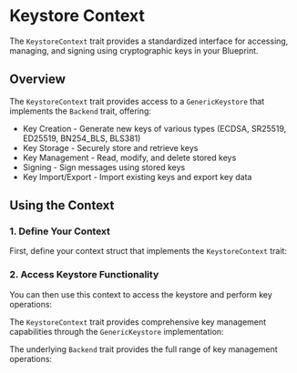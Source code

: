 
# Keystore Context

The `KeystoreContext` trait provides a standardized interface for accessing, managing, and signing using cryptographic keys in your Blueprint.

## Overview

The `KeystoreContext` trait provides access to a `GenericKeystore` that implements the `Backend` trait, offering:

- Key Creation - Generate new keys of various types (ECDSA, SR25519, ED25519, BN254_BLS, BLS381)
- Key Storage - Securely store and retrieve keys
- Key Management - Read, modify, and delete stored keys
- Signing - Sign messages using stored keys
- Key Import/Export - Import existing keys and export key data

<GithubFileReaderDisplay 
  url="https://github.com/tangle-network/gadget/blob/main/sdk/src/ctx.rs"
  fromLine={50}
  toLine={54}
  title="KeystoreContext Trait Definition"
/>

## Using the Context

### 1. Define Your Context

First, define your context struct that implements the `KeystoreContext` trait:

<GithubFileReaderDisplay 
  url="https://github.com/tangle-network/gadget/blob/main/macros/context-derive/tests/ui/01_basic.rs"
  fromLine={4}
  toLine={9}
  title="Keystore Context Definition"
/>

### 2. Access Keystore Functionality

You can then use this context to access the keystore and perform key operations:

<GithubFileReaderDisplay 
  url="https://github.com/tangle-network/gadget/blob/main/macros/context-derive/tests/ui/01_basic.rs"
  fromLine={17}
  toLine={17}
  title="Accessing Keystore Functionality"
/>

The `KeystoreContext` trait provides comprehensive key management capabilities through the `GenericKeystore` implementation:

<GithubFileReaderDisplay 
  url="https://github.com/tangle-network/gadget/blob/main/sdk/src/keystore/backend/mod.rs"
  fromLine={21}
  toLine={27}
  title="GenericKeystore Implementation"
/>

The underlying `Backend` trait provides the full range of key management operations:

<GithubFileReaderDisplay 
  url="https://github.com/tangle-network/gadget/blob/main/sdk/src/keystore/mod.rs"
  fromLine={182}
  toLine={347}
  title="Backend Trait Definition"
/>
